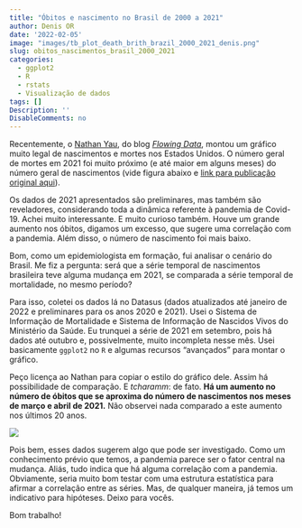 ```yaml
---
title: "Óbitos e nascimento no Brasil de 2000 a 2021"
author: Denis OR
date: '2022-02-05'
image: "images/tb_plot_death_brith_brazil_2000_2021_denis.png"
slug: obitos_nascimentos_brasil_2000_2021
categories:
  - ggplot2
  - R
  - rstats
  - Visualização de dados
tags: []
Description: ''
DisableComments: no
---
```


Recentemente, o [Nathan Yau](https://twitter.com/flowingdata){target="_blank"}, do blog [*Flowing Data*](https://flowingdata.com/), montou um gráfico muito legal de nascimentos e mortes nos Estados Unidos. O número geral de mortes em 2021 foi muito próximo (e até maior em alguns meses) do número geral de nascimentos (vide figura abaixo e [link para publicação original aqui](https://flowingdata.com/2022/02/03/when-there-were-more-deaths-than-births-in-the-u-s/){target="_blank"}).
<!-- ![](https://pbs.twimg.com/media/FKsBV1hVEAYIbhy?format=jpg&name=4096x4096) -->

Os dados de 2021 apresentados são preliminares, mas também são reveladores, considerando toda a dinâmica referente à pandemia de Covid-19. Achei muito interessante. E muito curioso também. Houve um grande aumento nos óbitos, digamos um excesso, que sugere uma correlação com a pandemia. Além disso, o número de nascimento foi mais baixo.

Bom, como um epidemiologista em formação, fui analisar o cenário do Brasil. Me fiz a pergunta: será que a série temporal de nascimentos brasileira teve alguma mudança em 2021, se comparada a série temporal de mortalidade, no mesmo período?

Para isso, coletei os dados lá no Datasus (dados atualizados até janeiro de 2022 e preliminares para os anos 2020 e 2021). Usei o Sistema de Informação de Mortalidade e Sistema de Informação de Nascidos Vivos do Ministério da Saúde. Eu trunquei a série de 2021 em setembro, pois há dados até outubro e, possivelmente, muito incompleta nesse mês. Usei basicamente `ggplot2` no `R` e algumas recursos "avançados" para montar o gráfico.

Peço licença ao Nathan para copiar o estilo do gráfico dele. Assim há possibilidade de comparação. E *tcharamm*: de fato. **Há um aumento no número de óbitos que se aproxima do número de nascimentos nos meses de março e abril de 2021.** Não observei nada comparado a este aumento nos últimos 20 anos.

![](/images/plot_death_brith_brazil_2000_2021_denis.png)

Pois bem, esses dados sugerem algo que pode ser investigado. Como um conhecimento prévio que temos, a pandemia parece ser o fator central na mudança. Aliás, tudo indica que há alguma correlação com a pandemia. Obviamente, seria muito bom testar com uma estrutura estatística para afirmar a correlação entre as séries. Mas, de qualquer maneira, já temos um indicativo para hipóteses. Deixo para vocês.

Bom trabalho!
